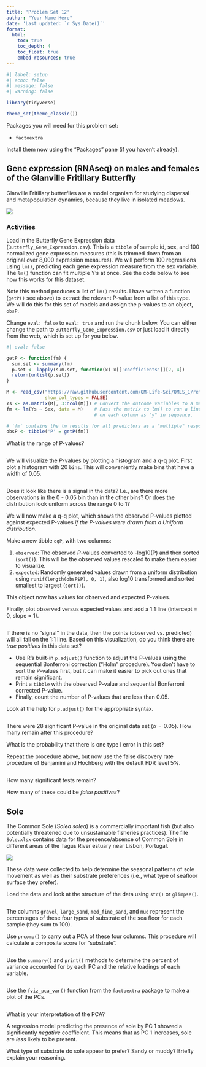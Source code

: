 ```yaml
---
title: 'Problem Set 12'
author: "Your Name Here"
date: 'Last updated: `r Sys.Date()`'
format:
  html:
    toc: true
    toc_depth: 4
    toc_float: true
    embed-resources: true
---
```


```r
#| label: setup
#| echo: false
#| message: false
#| warning: false

library(tidyverse)

theme_set(theme_classic())
```


Packages you will need for this problem set:

- `factoextra`

Install them now using the "Packages" pane (if you haven't already).


## Gene expression (RNAseq) on males and females of the Glanville Fritillary Butterfly

Glanville Fritillary butterflies are a model organism for studying dispersal and metapopulation dynamics, because they live in isolated meadows.

![](https://i0.wp.com/www.dorsetbutterflies.com/wordpress/wp-content/uploads/2021/05/Glanville-Fritillary-Mark-Pike-2021-03.jpeg){fig-width=50%}


### Activities

Load in the Butterfly Gene Expression data (`Butterfly_Gene_Expression.csv`). This is a `tibble` of sample id, sex, and 100 normalized gene expression measures (this is trimmed down from an original over 8,000 expression measures). We will perform 100 regressions using `lm()`, predicting each gene expression measure from the sex variable. The `lm()` function can fit multiple Y's at once. See the code below to see how this works for this dataset.

Note this method produces a list of `lm()` results. I have written a function (`getP()` see above) to extract the relevant P-value from a list of this type. We will do this for this set of models and assign the p-values to an object, `obsP`. 

Change `eval: false` to `eval: true` and run the chunk below. You can either change the path to `Butterfly_Gene_Expression.csv` or just load it directly from the web, which is set up for you below.

```r
#| eval: false

getP <- function(fm) {
  sum.set <- summary(fm)
  p.set <- lapply(sum.set, function(x) x[['coefficients']][2, 4])
  return(unlist(p.set))
}

M <- read_csv("https://raw.githubusercontent.com/QM-Life-Sci/QMLS_1/refs/heads/main/data/Butterfly_Gene_Expression.csv",
              show_col_types = FALSE)
Ys <- as.matrix(M[, 3:ncol(M)]) # Convert the outcome variables to a matrix
fm <- lm(Ys ~ Sex, data = M)    # Pass the matrix to lm() to run a linear model
                                # on each column as "y" in sequence.

# `fm` contains the lm results for all predictors as a "multiple" response object
obsP <- tibble('P' = getP(fm))
```

What is the range of P-values?

```r


```


We will visualize the *P*-values by plotting a histogram and a q-q plot. First plot a histogram with 20 `bins`. This will conveniently make bins that have a width of 0.05.

```r


```

Does it look like there is a signal in the data? I.e., are there more observations in the 0 - 0.05 bin than in the other bins? Or does the distribution look uniform across the range 0 to 1?

> 


We will now make a q-q plot, which shows the observed P-values plotted against expected P-values *if the P-values were drawn from a Uniform distribution*.

Make a new tibble `qqP`, with two columns:

1. `observed`: The observed *P*-values converted to -log10(P) and then sorted (`sort()`). This will be the observed values rescaled to make them easier to visualize.
2. `expected`: Randomly generated values drawn from a uniform distribution using `runif(length(obsP$P), 0, 1)`, also log10 transformed and sorted smallest to largest (`sort()`).

This object now has values for observed and expected P-values.

Finally, plot observed versus expected values and add a 1:1 line (intercept = 0, slope = 1).

```r


```

If there is no "signal" in the data, then the points (observed vs. predicted) will all fall on the 1:1 line. Based on this visualization, do you think there are *true positives* in this data set?

> 


- Use R's built-in `p.adjust()` function to adjust the P-values using the sequential Bonferroni correction ("Holm" procedure). You don't have to sort the P-values first, but it can make it easier to pick out ones that remain significant.
- Print a `tibble` with the observed P-value and sequential Bonferroni corrected P-value.
- Finally, count the number of P-values that are less than 0.05.

Look at the help for `p.adjust()` for the appropriate syntax.

```r


```

There were 28 significant P-value in the original data set ($\alpha = 0.05$). How many remain after this procedure?

> 


What is the probability that there is one type I error in this set?

> 


Repeat the procedure above, but now use the false discovery rate procedure of Benjamini and Hochberg with the default FDR level 5%.

```r


```

How many significant tests remain?

> 


How many of these could be *false positives*?

> 


## Sole

The Common Sole (*Solea solea*) is a commercially important fish (but also potentially threatened due to unsustainable fisheries practices). The file `Sole.xlsx` contains data for the presence/absence of Common Sole in different areas of the Tagus River estuary near Lisbon, Portugal.

![](https://www.nw-ifca.gov.uk/app/uploads/Solea_solea_1-800x600.jpg){fig-align="center"}

These data were collected to help determine the seasonal patterns of sole movement as well as their substrate preferences (i.e., what type of seafloor surface they prefer).

Load the data and look at the structure of the data using `str()` or `glimpse()`.

```r


```

The columns `gravel`, `large_sand`, `med_fine_sand`, and `mud` represent the percentages of these four types of substrate of the sea floor for each sample (they sum to 100).

Use `prcomp()` to carry out a PCA of these four columns. This procedure will calculate a composite score for "substrate".

```r


```

Use the `summary()` and `print()` methods to determine the percent of variance accounted for by each PC and the relative loadings of each variable.

```r


```

Use the `fviz_pca_var()` function from the `factoextra` package to make a plot of the PCs.

```r


```


What is your interpretation of the PCA?

> 


A regression model predicting the presence of sole by PC 1 showed a significantly *negative* coefficient. This means that as PC 1 increases, sole are *less* likely to be present.

What type of substrate do sole appear to prefer? Sandy or muddy? Briefly explain your reasoning.

> 

